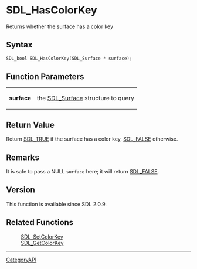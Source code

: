 = SDL_HasColorKey =

Returns whether the surface has a color key 

== Syntax ==

<syntaxhighlight lang='c'>
SDL_bool SDL_HasColorKey(SDL_Surface * surface);
</syntaxhighlight>

== Function Parameters ==

{|
|'''surface'''
|the [[SDL_Surface]] structure to query
|}

== Return Value ==

Return [[SDL_TRUE]] if the surface has a color key, [[SDL_FALSE]]
otherwise.

== Remarks ==

It is safe to pass a NULL <code>surface</code> here; it will return
[[SDL_FALSE]].

== Version ==

This function is available since SDL 2.0.9.

== Related Functions ==

:[[SDL_SetColorKey]]
:[[SDL_GetColorKey]]

----
[[CategoryAPI]]



